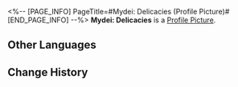 <%-- [PAGE_INFO]
PageTitle=#Mydei: Delicacies (Profile Picture)#
[END_PAGE_INFO] --%>
{{Item Infobox
|title       = Mydei: Delicacies
|id          = 200135
|image       = Profile Picture Mydei - Delicacies.png{{subst:void|<!--$UPLOAD:<<SpriteOutput/ItemFigures/AvatarHead/IconHead_200135.png>-<Profile Picture Mydei - Delicacies.png>-<Item Icons>>-->}}
|type        = Profile Picture
|invCategory = 
|rarity      = 5
|effect      = 
|description = Mydei, a master chef.
|source1     = Avatar reward obtained from unlocking [[Nameless Honor]].
}}
{{Description|''"Here."''}}
'''Mydei: Delicacies''' is a [[Profile Picture]].

==Other Languages==
{{Other Languages
|en   = Mydei: Delicacies
|zhs  = 万敌•佳肴
|zht  = 萬敵•佳餚
|ja   = モーディス・佳肴
|ko   = 마이데이•맛있는 요리
|es   = Midei: manjares
|fr   = Mydei&nbsp;: Délices
|ru   = Мидей: Деликатес
|th   = Mydei - อาหารเลิศรส
|vi   = Mydei - Món Ngon
|de   = Mydei: Leckerbissen
|id   = Mydei: Hidangan Lezat
|pt   = Mydei: Delícias
}}

==Change History==
{{Change History|3.1}}